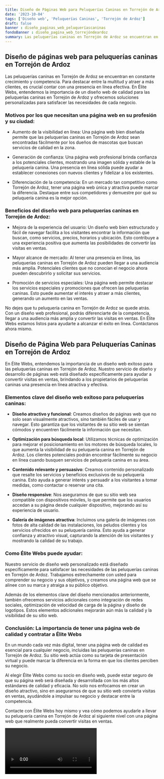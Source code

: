 ```yaml
---
title: Diseño de Páginas Web para Peluquerías Caninas en Torrejón de Ardoz
date: '2023-10-04'
tags: ['Diseño web', 'Peluquerías Caninas', 'Torrejón de Ardoz']
draft: false
banner : diseño_paginas_web_peluqueríascaninas
fondoBanner : diseño_pagina_web_torrejóndeardoz
summary: Las peluquerías caninas en Torrejón de Ardoz se encuentran en constante crecimiento y competencia. Para destacar entre la multitud y atraer a más clientes, es crucial contar con una presencia en línea efectiva. En Élite Webs, entendemos la importancia de un diseño web de calidad para las peluquerías caninas en Torrejón de Ardoz y ofrecemos soluciones personalizadas para satisfacer las necesidades de cada negocio.
---
```


## Diseño de páginas web para peluquerías caninas en Torrejón de Ardoz

Las peluquerías caninas en Torrejón de Ardoz se encuentran en constante crecimiento y competencia. Para destacar entre la multitud y atraer a más clientes, es crucial contar con una presencia en línea efectiva. En Élite Webs, entendemos la importancia de un diseño web de calidad para las peluquerías caninas en Torrejón de Ardoz y ofrecemos soluciones personalizadas para satisfacer las necesidades de cada negocio.

### Motivos por los que necesitan una página web en su profesión y su ciudad:

- Aumento de la visibilidad en línea: Una página web bien diseñada permite que las peluquerías caninas en Torrejón de Ardoz sean encontradas fácilmente por los dueños de mascotas que buscan servicios de calidad en la zona.

- Generación de confianza: Una página web profesional brinda confianza a los potenciales clientes, mostrando una imagen sólida y estable de la peluquería canina. Una presencia en línea sólida puede ayudar a establecer conexiones con nuevos clientes y fidelizar a los existentes.

- Diferenciación de la competencia: En un mercado tan competitivo como Torrejón de Ardoz, tener una página web única y atractiva puede marcar la diferencia. Destaque entre sus competidores y demuestre por qué su peluquería canina es la mejor opción.

### Beneficios del diseño web para peluquerías caninas en Torrejón de Ardoz:

- Mejora de la experiencia del usuario: Un diseño web bien estructurado y fácil de navegar facilita a los visitantes encontrar la información que buscan, como servicios, precios, horarios y ubicación. Esto contribuye a una experiencia positiva que aumenta las posibilidades de convertir las visitas en ventas.

- Mayor alcance de mercado: Al tener una presencia en línea, las peluquerías caninas en Torrejón de Ardoz pueden llegar a una audiencia más amplia. Potenciales clientes que no conocían el negocio ahora pueden descubrirlo y solicitar sus servicios.

- Promoción de servicios especiales: Una página web permite destacar los servicios especiales y promociones que ofrecen las peluquerías caninas. Esto puede aumentar el interés y atraer a más clientes, generando un aumento en las ventas.

No dejes que tu peluquería canina en Torrejón de Ardoz se quede atrás. Con un diseño web profesional, podrás diferenciarte de la competencia, llegar a una audiencia más amplia y convertir las visitas en ventas. En Élite Webs estamos listos para ayudarte a alcanzar el éxito en línea. Contáctanos ahora mismo.

<GifSeo />

<Cta />

## Diseño de Página Web para Peluquerías Caninas en Torrejón de Ardoz

En Élite Webs, entendemos la importancia de un diseño web exitoso para las peluquerías caninas en Torrejón de Ardoz. Nuestro servicio de diseño y desarrollo de páginas web está diseñado específicamente para ayudar a convertir visitas en ventas, brindando a los propietarios de peluquerías caninas una presencia en línea atractiva y efectiva.

### Elementos clave del diseño web exitoso para peluquerías caninas:

- **Diseño atractivo y funcional**: Creamos diseños de páginas web que no solo sean visualmente atractivos, sino también fáciles de usar y navegar. Esto garantiza que los visitantes de su sitio web se sientan cómodos y encuentren fácilmente la información que necesitan.

- **Optimización para búsqueda local**: Utilizamos técnicas de optimización para mejorar el posicionamiento en los motores de búsqueda locales, lo que aumenta la visibilidad de su peluquería canina en Torrejón de Ardoz. Los clientes potenciales podrán encontrar fácilmente su negocio en línea cuando busquen servicios de peluquería canina en su área.

- **Contenido relevante y persuasivo**: Creamos contenido personalizado que resalte los servicios y beneficios exclusivos de su peluquería canina. Esto ayuda a generar interés y persuadir a los visitantes a tomar medidas, como contactar o reservar una cita.

- **Diseño responsive**: Nos aseguramos de que su sitio web sea compatible con dispositivos móviles, lo que permite que los usuarios accedan a su página desde cualquier dispositivo, mejorando así su experiencia de usuario.

- **Galería de imágenes atractiva**: Incluimos una galería de imágenes con fotos de alta calidad de las instalaciones, los peludos clientes y los servicios ofrecidos en su peluquería canina. Esto ayuda a generar confianza y atractivo visual, capturando la atención de los visitantes y mostrando la calidad de su trabajo.

### Como Élite Webs puede ayudar:

Nuestro servicio de diseño web personalizado está diseñado específicamente para satisfacer las necesidades de las peluquerías caninas en Torrejón de Ardoz. Trabajamos estrechamente con usted para comprender su negocio y sus objetivos, y creamos una página web que se alinee con su marca y atraiga a su público objetivo.

Además de los elementos clave del diseño mencionados anteriormente, también ofrecemos servicios adicionales como integración de redes sociales, optimización de velocidad de carga de la página y diseño de logotipos. Estos elementos adicionales mejorarán aún más la calidad y la visibilidad de su sitio web.

### Conclusión: La importancia de tener una página web de calidad y contratar a Élite Webs

En un mundo cada vez más digital, tener una página web de calidad es esencial para cualquier negocio, incluidas las peluquerías caninas en Torrejón de Ardoz. Su sitio web actúa como su tarjeta de presentación virtual y puede marcar la diferencia en la forma en que los clientes perciben su negocio.

Al elegir Élite Webs como su socio en diseño web, puede estar seguro de que su página web será diseñada y desarrollada con los más altos estándares de calidad y eficacia. No solo nos enfocamos en crear un diseño atractivo, sino en asegurarnos de que su sitio web convierta visitas en ventas, ayudándole a impulsar su negocio y destacar entre la competencia.

Contacte con Élite Webs hoy mismo y vea cómo podemos ayudarle a llevar su peluquería canina en Torrejón de Ardoz al siguiente nivel con una página web que realmente pueda convertir visitas en ventas.

<Video />

<CtaBot job='Peluquerías Caninas' city='Torrejón de Ardoz'/>

<Gmaps query='Torrejón de Ardoz+españa+maps' />